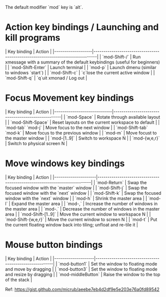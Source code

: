 The default modifier `mod` key is `alt`.

= Action key bindings / Launching and kill programs =

| Key binding       | Action                                                                        |
|-------------------|-------------------------------------------------------------------------------|
| `mod-Shift-/`     | Run xmessage with a summary of the default keybindings (useful for beginners) |
| `mod-Shift-Enter` | Launch terminal                                                               |
| `mod-p`           | Launch dmenu (similar to windows `start`)                                     |
| `mod-Shift-c`     | `c`lose the current active window                                             |
| `mod-Shift-q`     | `q`uit xmonad / Log out                                                       |

= Focus Movement key bindings =

| Key binding                 | Action                                            |
|-----------------------------|---------------------------------------------------|
| `mod-Space`                 | Rotate through available layout                   |
| `mod-Shift-Space`           | Reset layouts on the current workspace to default |
| `mod-tab` `mod-j`           | Move focus to the next window                     |
| `mod-Shift-tab` `mod-k`     | Move focus to the previous window                 |
| `mod-m`                     | Move focust to the master window                  |
| `mod-[1..9]`                | Switch to workspace N                             |
| `mod-{w,e,r}`               | Switch to physical screen N                       |

= Move windows key bindings =

| Key binding         | Action                                                                   |
|---------------------|--------------------------------------------------------------------------|
| `mod-Return`        | Swap the focused window with the `master` window                         |
| `mod-Shift-j`       | Swap the focused window with the `next` window                           |
| `mod-Shift-k`       | Swap the focused window with the `next` window                           |
| `mod-h`             | Shrink the master area                                                   |
| `mod-l`             | Expand the master area                                                   |
| `mod-,`             | Increase the number of windows in the master area                        |
| `mod-.`             | Decrease the number of windows in the master area                        |
| `mod-Shift-[1..9]`  | Move the current window to workspace N                                   |
| `mod-Shift-{w,e,r}` | Move the current window to screen N                                      |
| `mod-t`             | Put the current floating window back into tiling; unfloat and re-tile it |

= Mouse button bindings=
| Key binding        | Action                                                 |
|--------------------|--------------------------------------------------------|
| `mod-button1`      | Set the window to floating mode and move by dragging   |
| `mod-button3`      | Set the window to floating mode and resize by dragging |
| `mod-middleButton` | Raise the window to the top of the stack               |

Ref: [[https://gist.github.com/micrub/aeebe7eb4d2df9e5e203e76a0fd89542]]


